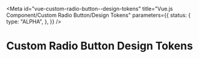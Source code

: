 <!-- @license CC0-1.0 -->


<Meta
  id="vue-custom-radio-button--design-tokens"
  title="Vue.js Component/Custom Radio Button/Design Tokens"
  parameters={{
    status: {
      type: "ALPHA",
    },
  }}
/>

# Custom Radio Button Design Tokens

<ComponentTokensSection tokens={tokens} definition={tokensDefinition} component="utrecht-custom-radio-button" />
